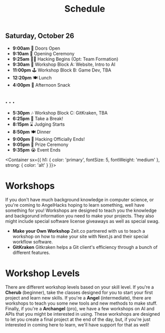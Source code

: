 
<Header sx={{ bg: 'accent' }}>

# Schedule

</Header>

<Schedule>

## Saturday, October 26
- **9:00am** 👋 Doors Open
- **9:10am** 📢 Opening Ceremony
- **9:25am** 👩‍💻 Hacking Begins (Opt: Team Formation)
- **9:30am** 🧙 Workshop Block A: Website, Intro to AI
- **11:00pm** 🕹 Workshop Block B: Game Dev, TBA
- **12:20pm** 🍽️ Lunch
- **4:00pm** 🍦 Afternoon Snack

## . . . 
- **5:30pm** 🎶 Workshop Block C: GitKraken, TBA
- **6:25pm** 👾 Take a Break!
- **8:15pm** ⌛ Judging Starts
- **8:50pm** 🍽️ Dinner
- **9:00pm** 🛑 Hacking Officially Ends!
- **9:05pm** 📢 Prize Ceremony
- **9:35pm** 😭 Event Ends

</Schedule>

<Container 
  sx={{
    h1: {
      color: 'primary',
      fontSize: 5,
      fontWeight: 'medium'
    },
    strong: {
      color: 'alt'
    }
  }}>

# Workshops

If you don't have much background knowledge in computer science, or you're coming to AngelHacks hoping to learn something, well have something for you! Workshops are designed to teach you the knowledge and backgorund information you need to make your projects. They also might include special software license giveaways as well as special swag.
- **Make your Own Workshop** Zeit.co partnered with us to teach a workshop on how to make your site with Next.js and their special workflow software. 
- **GitKraken** Gitkraken helps a Git client's efficiency through a bunch of different features.

# Workshop Levels

There are different workshop levels based on your skill level. If you're a **Cherub** (beginner), take the classes designed for you to start your first project and learn new skills. If you're a **Angel** (intermediate), there are workshops to teach you some new tools and new methods to make stuff. Finally, if you're a **Archangel** (pro), we have a few workshops on AI and APIs that you might be interested in using. These workshops are designed to let you create a final project at the end of the day, but, if you're just interested in coming here to learn, we'll have support for that as well!



</Container>
